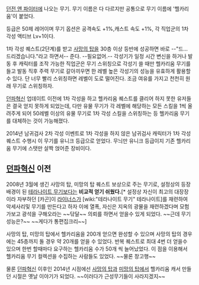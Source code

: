 [[던전 앤 파이터]]에 나오는 무기.
무기 이름은 다 다르지만 공통으로 무기 이름에 '헬카리움'이 붙었다.

등급은 50제 레어이며 무기 옵션은 공격속도 +1%,캐스트 속도 +1%, 각 직업군의 1차 각성 액티브 Lv+1이다.

1차 각성 퀘스트(2단계)를 받고 [[사망의 탑]]을 30층 이상 등반에 성공하면 바로 --"드... 드리겠습니다."라고 하면서-- 준다.
--필요없어.--
각성기가 일정 시간 변신을 하거나 발동 후 캐릭터를 조작 가능한 직업군은 무기 스위칭으로 각성기 쓸 때만 헬카리움 무기를 들고 발동 직후 주력 무기로 갈아끼우면 한 레벨 높은 각성기의 성능을 유효하게 활용할 수 있다. 단 너무 빨리 스위칭하면 레벨이 도로 떨어진다. 조금 여유를 가지고 천천히 원래 무기로 스위칭하자.

[[던파혁신]] 업데이트 이전에 1차 각성을 하고 헬카리움 퀘스트를 클리어 하지 못한 유저들은 결국 얻지 못하게 되었는데, 다만 유물 무기가 각 레벨에 해당하는 모든 스킬을 1씩 올려주게 되어 50레벨 이상의 유물 무기로 1차 각성 스킬을 스위칭하는 등 헬카리움 무기를 대체하는 것이 가능해졌다.

2014년 남귀검사 2차 각성 이벤트로 1차 각성을 하지 않은 남귀검사 캐릭터가 1차 각성 퀘스트 수행시 이 무기를 유니크 등급으로 얻었다. 무늬만 유니크 등급이지 기존 헬카리움 무기에 스탯만 살짝 얹어준 장비이다.
== [[던파혁신]] 이전 ==
2008년 3월에 생긴 사망의 탑, 미망의 탑 퀘스트 보상으로 주는 무기로, 설정상의 등장배경이 된 [[테라나이트 무기]]보다는 '''비교적 얻기 쉬웠다.'''[* 설정상 자신이 최고의 대장장이라 자부하던 [카곤]이 [[라이너스]]가 [wiki:"테라나이트 무기" 테라나이트]를 재련하여 악세사리및 무기를 만든다고 하자 이에 열폭, 자신은 지옥의 광물을 재련하겠다며 모험가보고 광석을 구해오라는 ~~닦달~~ 의뢰를 하면서 얻을수 있게 되었다. ~~근데 무기 성능은?~~ ~~게다가 통편집크리~~]

사망의 탑, 미망의 탑에서 헬카리움을 200개 얻으면 완성할 수 있으며 사망의 탑의 경우에는 45층까지 돌 경우 약 20개를 얻을 수 있었다. 반복 퀘스트로 최대 4번 더 얻을수 있으며 한번 할때마다 요구하는 헬카리움 수가 50개 씩 늘어났었다. 이 점을 이용해서 헬카리움 무기 컬렉션을 수집하는 사람들도 있었다. ~~물론 창고행~~

물론 [[던파혁신]] 이후인 2014년 시점에선 [[사망의 탑]]과 [[미망의 탑]]에서 헬카리움 캐서 만들던 시절은 옛날 이야기가 되었다. ~~이러다가 근성무기들이 사라지겠지~~
